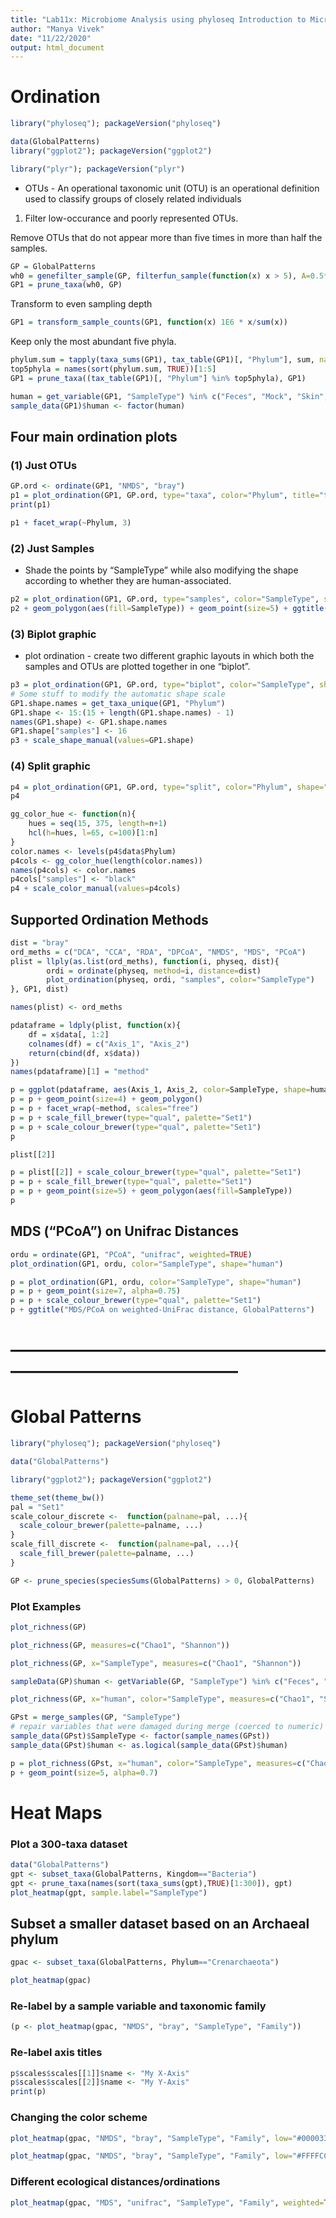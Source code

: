 ```yaml
---
title: "Lab11x: Microbiome Analysis using phyloseq Introduction to Microbiome Analysis"
author: "Manya Vivek"
date: "11/22/2020"
output: html_document
---
```



# Ordination 

```r
library("phyloseq"); packageVersion("phyloseq")
```

```r
data(GlobalPatterns)
library("ggplot2"); packageVersion("ggplot2")
```

```r
library("plyr"); packageVersion("plyr")
```

* OTUs - An operational taxonomic unit (OTU) is an operational definition used to classify groups of closely related individuals

1. Filter low-occurance and poorly represented OTUs. 

Remove OTUs that do not appear more than five times in more than half the samples. 
```r
GP = GlobalPatterns
wh0 = genefilter_sample(GP, filterfun_sample(function(x) x > 5), A=0.5*nsamples(GP))
GP1 = prune_taxa(wh0, GP)
```

Transform to even sampling depth
```r
GP1 = transform_sample_counts(GP1, function(x) 1E6 * x/sum(x))
```

Keep only the most abundant five phyla.
```r
phylum.sum = tapply(taxa_sums(GP1), tax_table(GP1)[, "Phylum"], sum, na.rm=TRUE)
top5phyla = names(sort(phylum.sum, TRUE))[1:5]
GP1 = prune_taxa((tax_table(GP1)[, "Phylum"] %in% top5phyla), GP1)
```

```r
human = get_variable(GP1, "SampleType") %in% c("Feces", "Mock", "Skin", "Tongue")
sample_data(GP1)$human <- factor(human)
```

## Four main ordination plots

### (1) Just OTUs

```r
GP.ord <- ordinate(GP1, "NMDS", "bray")
p1 = plot_ordination(GP1, GP.ord, type="taxa", color="Phylum", title="taxa")
print(p1)
```
```r
p1 + facet_wrap(~Phylum, 3)
```

### (2) Just Samples

* Shade the points by “SampleType” while also modifying the shape according to whether they are human-associated.

```r
p2 = plot_ordination(GP1, GP.ord, type="samples", color="SampleType", shape="human") 
p2 + geom_polygon(aes(fill=SampleType)) + geom_point(size=5) + ggtitle("samples")
```

### (3) Biplot graphic

* plot ordination - create two different graphic layouts in which both the samples and OTUs are plotted together in one “biplot”.

```r
p3 = plot_ordination(GP1, GP.ord, type="biplot", color="SampleType", shape="Phylum", title="biplot")
# Some stuff to modify the automatic shape scale
GP1.shape.names = get_taxa_unique(GP1, "Phylum")
GP1.shape <- 15:(15 + length(GP1.shape.names) - 1)
names(GP1.shape) <- GP1.shape.names
GP1.shape["samples"] <- 16
p3 + scale_shape_manual(values=GP1.shape)
```

### (4) Split graphic

```r
p4 = plot_ordination(GP1, GP.ord, type="split", color="Phylum", shape="human", label="SampleType", title="split") 
p4
```

```r
gg_color_hue <- function(n){
    hues = seq(15, 375, length=n+1)
    hcl(h=hues, l=65, c=100)[1:n]
}
color.names <- levels(p4$data$Phylum)
p4cols <- gg_color_hue(length(color.names))
names(p4cols) <- color.names
p4cols["samples"] <- "black"
p4 + scale_color_manual(values=p4cols)
```

## Supported Ordination Methods

```r
dist = "bray"
ord_meths = c("DCA", "CCA", "RDA", "DPCoA", "NMDS", "MDS", "PCoA")
plist = llply(as.list(ord_meths), function(i, physeq, dist){
        ordi = ordinate(physeq, method=i, distance=dist)
        plot_ordination(physeq, ordi, "samples", color="SampleType")
}, GP1, dist)
```
```r
names(plist) <- ord_meths
```

```r
pdataframe = ldply(plist, function(x){
    df = x$data[, 1:2]
    colnames(df) = c("Axis_1", "Axis_2")
    return(cbind(df, x$data))
})
names(pdataframe)[1] = "method"
```

```r
p = ggplot(pdataframe, aes(Axis_1, Axis_2, color=SampleType, shape=human, fill=SampleType))
p = p + geom_point(size=4) + geom_polygon()
p = p + facet_wrap(~method, scales="free")
p = p + scale_fill_brewer(type="qual", palette="Set1")
p = p + scale_colour_brewer(type="qual", palette="Set1")
p
```

```r
plist[[2]] 
```

```r
p = plist[[2]] + scale_colour_brewer(type="qual", palette="Set1")
p = p + scale_fill_brewer(type="qual", palette="Set1")
p = p + geom_point(size=5) + geom_polygon(aes(fill=SampleType))
p
```

## MDS (“PCoA”) on Unifrac Distances

```r
ordu = ordinate(GP1, "PCoA", "unifrac", weighted=TRUE)
plot_ordination(GP1, ordu, color="SampleType", shape="human")
```

```r
p = plot_ordination(GP1, ordu, color="SampleType", shape="human")
p = p + geom_point(size=7, alpha=0.75)
p = p + scale_colour_brewer(type="qual", palette="Set1")
p + ggtitle("MDS/PCoA on weighted-UniFrac distance, GlobalPatterns")
```

# ---------------------------------------------------------------------------------------------

# Global Patterns

```r
library("phyloseq"); packageVersion("phyloseq")
```

```r
data("GlobalPatterns")
```
```r
library("ggplot2"); packageVersion("ggplot2")
```

```r
theme_set(theme_bw())
pal = "Set1"
scale_colour_discrete <-  function(palname=pal, ...){
  scale_colour_brewer(palette=palname, ...)
}
scale_fill_discrete <-  function(palname=pal, ...){
  scale_fill_brewer(palette=palname, ...)
}
```

```r
GP <- prune_species(speciesSums(GlobalPatterns) > 0, GlobalPatterns)
```

### Plot Examples

```r
plot_richness(GP)
```
```r
plot_richness(GP, measures=c("Chao1", "Shannon"))
```
```r
plot_richness(GP, x="SampleType", measures=c("Chao1", "Shannon"))
```
```r
sampleData(GP)$human <- getVariable(GP, "SampleType") %in% c("Feces", "Mock", "Skin", "Tongue")
```
```r
plot_richness(GP, x="human", color="SampleType", measures=c("Chao1", "Shannon"))
```
```r
GPst = merge_samples(GP, "SampleType")
# repair variables that were damaged during merge (coerced to numeric)
sample_data(GPst)$SampleType <- factor(sample_names(GPst))
sample_data(GPst)$human <- as.logical(sample_data(GPst)$human)
```

```r
p = plot_richness(GPst, x="human", color="SampleType", measures=c("Chao1", "Shannon"))
p + geom_point(size=5, alpha=0.7)
```

# Heat Maps 

### Plot a 300-taxa dataset
```r
data("GlobalPatterns")
gpt <- subset_taxa(GlobalPatterns, Kingdom=="Bacteria")
gpt <- prune_taxa(names(sort(taxa_sums(gpt),TRUE)[1:300]), gpt)
plot_heatmap(gpt, sample.label="SampleType")
```
## Subset a smaller dataset based on an Archaeal phylum
```r
gpac <- subset_taxa(GlobalPatterns, Phylum=="Crenarchaeota")
```

```r
plot_heatmap(gpac)
```
### Re-label by a sample variable and taxonomic family
```r
(p <- plot_heatmap(gpac, "NMDS", "bray", "SampleType", "Family"))
```

### Re-label axis titles
```r
p$scales$scales[[1]]$name <- "My X-Axis"
p$scales$scales[[2]]$name <- "My Y-Axis"
print(p)
```

### Changing the color scheme 
```r
plot_heatmap(gpac, "NMDS", "bray", "SampleType", "Family", low="#000033", high="#CCFF66")
```

```r
plot_heatmap(gpac, "NMDS", "bray", "SampleType", "Family", low="#FFFFCC", high="#000033", na.value="white")
```

### Different ecological distances/ordinations
```r
plot_heatmap(gpac, "MDS", "unifrac", "SampleType", "Family", weighted=TRUE)
```


